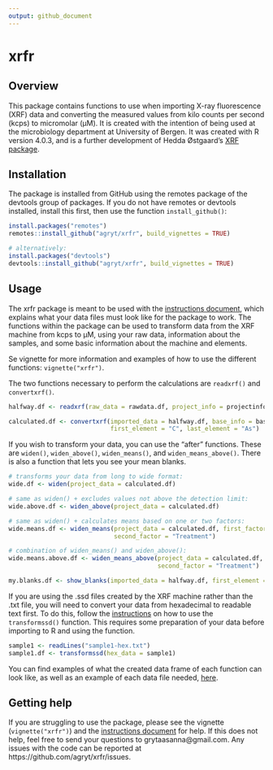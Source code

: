```yaml
---
output: github_document
---
```


# xrfr

## Overview

This package contains functions to use when importing X-ray fluorescence (XRF) data and converting the measured values from kilo counts per second (kcps) to micromolar (µM). It is created with the intention of being used at the microbiology department at University of Bergen. It was created with R version 4.0.3, and is a further development of Hedda Østgaard's [XRF package](https://github.com/heddaost/XRF). 

## Installation

The package is installed from GitHub using the remotes package of the devtools group of packages. If you do not have remotes or devtools installed, install this first, then use the function `install_github()`: 

``` r

install.packages("remotes")
remotes::install_github("agryt/xrfr", build_vignettes = TRUE)

# alternatively:
install.packages("devtools")
devtools::install_github("agryt/xrfr", build_vignettes = TRUE)

``` 

## Usage

The xrfr package is meant to be used with the [instructions document](https://github.com/agryt/xrfr/blob/master/INSTRUCTIONS.pdf), which explains what your data files must look like for the package to work. The functions within the package can be used to transform data from the XRF machine from kcps to µM, using your raw data, information about the samples, and some basic information about the machine and elements. 

Se vignette for more information and examples of how to use the different functions: `vignette("xrfr")`. 

The two functions necessary to perform the calculations are `readxrf()` and `convertxrf()`.

```r

halfway.df <- readxrf(raw_data = rawdata.df, project_info = projectinfo.df)

calculated.df <- convertxrf(imported_data = halfway.df, base_info = baseinfo.df, year = "2019",
                            first_element = "C", last_element = "As")

```

If you wish to transform your data, you can use the "after" functions. These are `widen()`, `widen_above()`, `widen_means()`, and `widen_means_above()`. There is also a function that lets you see your mean blanks. 

```r

# transforms your data from long to wide format:
wide.df <- widen(project_data = calculated.df)

# same as widen() + excludes values not above the detection limit:
wide.above.df <- widen_above(project_data = calculated.df)

# same as widen() + calculates means based on one or two factors:
wide.means.df <- widen_means(project_data = calculated.df, first_factor = "Day",
                             second_factor = "Treatment")

# combination of widen_means() and widen_above():
wide.means.above.df <- widen_means_above(project_data = calculated.df, first_factor = "Day",
                                         second_factor = "Treatment")

my.blanks.df <- show_blanks(imported_data = halfway.df, first_element = "C", last_element = "As")

```

If you are using the .ssd files created by the XRF machine rather than the .txt file, you will need to convert your data from hexadecimal to readable text first. To do this, follow the [instructions](https://github.com/agryt/xrfr/blob/master/INSTRUCTIONS.pdf) on how to use the `transformssd()` function. This requires some preparation of your data before importing to R and using the function. 

``` r

sample1 <- readLines("sample1-hex.txt")
sample1.df <- transformssd(hex_data = sample1)

```

You can find examples of what the created data frame of each function can look like, as well as an example of each data file needed, [here](https://github.com/agryt/xrfr/tree/master/inst/extdata). 

## Getting help

If you are struggling to use the package, please see the vignette (`vignette("xrfr")`) and the [instructions document](https://github.com/agryt/xrfr/blob/master/INSTRUCTIONS.pdf) for help. If this does not help, feel free to send your questions to grytaasanna@gmail.com. Any issues with the code can be reported at https://github.com/agryt/xrfr/issues. 
